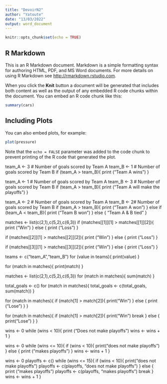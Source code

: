 ---
title: "DevoirN2"
author: "Yatoute"
date: "13/03/2022"
output: word_document
---

```{r setup, include=FALSE}
knitr::opts_chunk$set(echo = TRUE)
```

## R Markdown

This is an R Markdown document. Markdown is a simple formatting syntax for authoring HTML, PDF, and MS Word documents. For more details on using R Markdown see <http://rmarkdown.rstudio.com>.

When you click the **Knit** button a document will be generated that includes both content as well as the output of any embedded R code chunks within the document. You can embed an R code chunk like this:

```{r cars}
summary(cars)
```

## Including Plots

You can also embed plots, for example:

```{r pressure, echo=FALSE}
plot(pressure)
```

Note that the `echo = FALSE` parameter was added to the code chunk to prevent printing of the R code that generated the plot.


team_A <- 3 # Number of goals scored by Team A
team_B <- 1 # Number of goals scored by Team B
if (team_A > team_B){
  print ("Team A wins")
}

team_A <- 1 # Number of goals scored by Team A
team_B <- 3 # Number of goals scored by Team B
if (team_A > team_B){
    print ("Team A will make the playoffs")
}

team_A <- 2 # Number of goals scored by Team A
team_B <- 2# Number of goals scored by Team B
if (team_A > team_B){
  print ("Team A won")
} else if (team_A < team_B){
  print ("Team B won")
} else {
  "Team A & B tied"
}

matches <- list(c(2,1),c(5,2),c(6,3))
if (matches[[1]][1] > matches[[1]][2]){
    print ("Win")
} else {
    print ("Loss")
}

if (matches[[2]][1] > matches[[2]][2]){
   print ("Win")
} else {
    print ("Loss")
}

if (matches[[3]][1] > matches[[3]][2]){
   print ("Win")
} else {
   print ("Loss")
}

teams <- c("team_A","team_B")
for (value in teams){
    print(value)
}

for (match in matches){
    print(match)
}

matches <- list(c(2,1),c(5,2),c(6,3))
for (match in matches){
    sum(match)
}

total_goals <- c()
for (match in matches){
    total_goals <- c(total_goals, sum(match))
}

for (match in matches){
    if (match[1] > match[2]){
        print("Win")
    } else {
        print ("Lose")
    }
}

for (match in matches){
    if (match[1] > match[2]){
        print("Win")
        break
    } else {
        print("Lose")
    }
}

wins <- 0
while (wins < 10){
    print ("Does not make playoffs")
    wins <- wins + 1
}

wins <- 0
while (wins <= 10){
    if (wins < 10){
        print("does not make playoffs")
    } else {
        print ("makes playoffs")
    }
    wins <- wins + 1
}

wins <- 0
playoffs <- c()
while (wins <= 15){
    if (wins < 10){
        print("does not make playoffs")
        playoffs <- c(playoffs, "does not make playoffs")
    } else {
        print ("makes playoffs")
        playoffs <- c(playoffs, "makes playoffs")
        break
    }
    wins <- wins + 1
}


